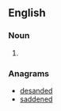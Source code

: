 {{also|deadends|dead-ends}}
==English==

===Noun===
{{head|en|noun plural form}}

# {{plural of|dead end|lang=en}}

===Anagrams===
* [[desanded#English|desanded]]
* [[saddened#English|saddened]]